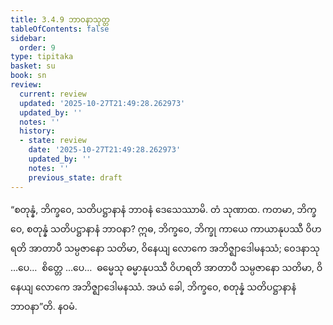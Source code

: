 ```yaml
---
title: 3.4.9 ဘာဝနာသုတ္တ
tableOfContents: false
sidebar:
  order: 9
type: tipitaka
basket: su
book: sn
review:
  current: review
  updated: '2025-10-27T21:49:28.262973'
  updated_by: ''
  notes: ''
  history:
  - state: review
    date: '2025-10-27T21:49:28.262973'
    updated_by: ''
    notes: ''
    previous_state: draft
---
```



<ReviewStatus review={frontmatter.review} showDetails={true} />

<HypothesisAnnotation frontmatter={frontmatter} />

<DynamicBreadcrumb />

<Division number="405" book="sn" e="ch" v="18" p="339">

<Paragraph number="930" book="sn">
“စတုန္နံ, ဘိက္ခဝေ, သတိပဋ္ဌာနာနံ ဘာဝနံ ဒေသေဿာမိ. တံ သုဏာထ. ကတမာ, ဘိက္ခဝေ, စတုန္နံ သတိပဋ္ဌာနာနံ ဘာဝနာ? ဣဓ, ဘိက္ခဝေ, ဘိက္ခု ကာယေ ကာယာနုပဿီ ဝိဟရတိ အာတာပီ သမ္ပဇာနော သတိမာ, ဝိနေယျ လောကေ အဘိဇ္ဈာဒေါမနဿံ; ဝေဒနာသု …ပေ…  စိတ္တေ …ပေ…  ဓမ္မေသု ဓမ္မာနုပဿီ ဝိဟရတိ အာတာပီ သမ္ပဇာနော သတိမာ, ဝိနေယျ လောကေ အဘိဇ္ဈာဒေါမနဿံ. အယံ ခေါ, ဘိက္ခဝေ, စတုန္နံ သတိပဋ္ဌာနာနံ ဘာဝနာ”တိ.

</Paragraph>
</Division>

<Paragraph number="931" type="center" book="sn">
နဝမံ.
</Paragraph>